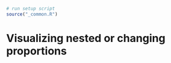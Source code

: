 ```r
# run setup script
source("_common.R")
```

# Visualizing nested or changing proportions {#nested-proportions}
